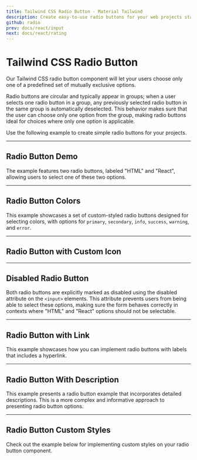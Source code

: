 ```yaml
---
title: Tailwind CSS Radio Button - Material Tailwind
description: Create easy-to-use radio buttons for your web projects starting from our Tailwind CSS component examples. The radio button will let your users choose only one of a predefined set of mutually exclusive options.
github: radio
prev: docs/react/input
next: docs/react/rating
---
```


# Tailwind CSS Radio Button

Our Tailwind CSS radio button component will let your users choose only one of a predefined set of mutually exclusive options.

Radio buttons are circular and typically appear in groups; when a user selects one radio button in a group, any previously selected radio button in the same group is automatically deselected. This behavior makes sure that the user can choose only one option from the group, making radio buttons ideal for choices where only one option is applicable.

Use the following example to create simple radio buttons for your projects.

---

## Radio Button Demo

The example features two radio buttons, labeled "HTML" and "React", allowing users to select one of these two options.

<PreviewWithCode relativePath="radio/radio-demo.tsx" language="html" />

---

## Radio Button Colors

This example showcases a set of custom-styled radio buttons designed for selecting colors, with options for `primary`, `secondary`, `info`, `success`, `warning`, and `error`.

<PreviewWithCode relativePath="radio/radio-colors.tsx" language="html" />

---

## Radio Button with Custom Icon

<PreviewWithCode relativePath="radio/radio-with-custom-icon.tsx" language="html" />

---

## Disabled Radio Button

Both radio buttons are explicitly marked as disabled using the disabled attribute on the `<input>` elements. This attribute prevents users from being able to select these options, making sure the form behaves correctly in contexts where "HTML" and "React" options should not be selectable.

<PreviewWithCode relativePath="radio/disabled-radio.tsx" language="html" />

---

## Radio Button with Link

This example showcases how you can implement radio buttons with labels that includes a hyperlink.

<PreviewWithCode relativePath="radio/radio-with-link.tsx" language="html" />

---

## Radio Button With Description

This example presents a radio button example that incorporates detailed descriptions. This is a more complex and informative approach to presenting radio button options.

<PreviewWithCode relativePath="radio/radio-with-description.tsx" language="html" />

---

## Radio Button Custom Styles

Check out the example below for implementing custom styles on your radio button component.

<PreviewWithCode relativePath="radio/custom-radio.tsx" language="html" />